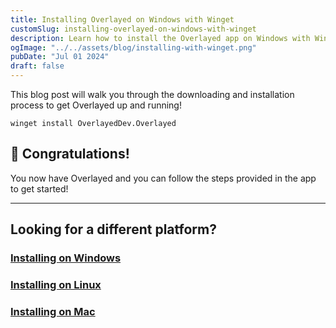 ```yaml
---
title: Installing Overlayed on Windows with Winget
customSlug: installing-overlayed-on-windows-with-winget
description: Learn how to install the Overlayed app on Windows with Winget
ogImage: "../../assets/blog/installing-with-winget.png"
pubDate: "Jul 01 2024"
draft: false
---
```


This blog post will walk you through the downloading and installation process to get Overlayed up and running!

```
winget install OverlayedDev.Overlayed
```

## 🥳 Congratulations!

You now have Overlayed and you can follow the steps provided in the app to get started!

--- 
## Looking for a different platform?
### [Installing on Windows](/blog/installing-overlayed-on-windows)
### [Installing on Linux](/blog/installing-overlayed-on-linux)
### [Installing on Mac](/blog/installing-overlayed-on-mac)
